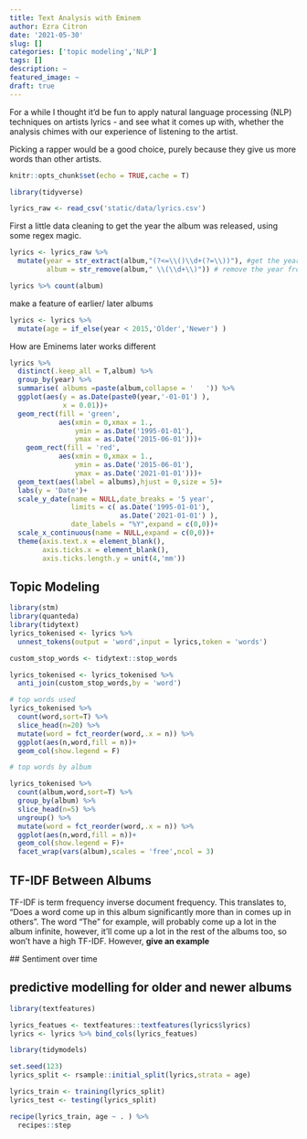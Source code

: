 ```yaml
---
title: Text Analysis with Eminem
author: Ezra Citron
date: '2021-05-30'
slug: []
categories: ['topic modeling','NLP']
tags: []
description: ~
featured_image: ~
draft: true
---
```

For a while I thought it'd be fun to apply natural language processing (NLP) techniques on artists lyrics - and see what it comes up with, whether the analysis chimes with our experience of listening to the artist.

Picking a rapper would be a good choice, purely because they give us more words than other artists. 

```r
knitr::opts_chunk$set(echo = TRUE,cache = T)
```

```r
library(tidyverse)
```

```r
lyrics_raw <- read_csv('static/data/lyrics.csv')
```
 First a little data cleaning to get the year the album was released, using some regex magic. 
 
```r
lyrics <- lyrics_raw %>% 
  mutate(year = str_extract(album,"(?<=\\()\\d+(?=\\))"), #get the year from album
         album = str_remove(album," \\(\\d+\\)")) # remove the year from album

lyrics %>% count(album)
```

make a feature of earlier/ later albums
```r

lyrics <- lyrics %>% 
  mutate(age = if_else(year < 2015,'Older','Newer') )

```

How are Eminems later works different

```r
lyrics %>% 
  distinct(.keep_all = T,album) %>% 
  group_by(year) %>% 
  summarise( albums =paste(album,collapse = '   ')) %>% 
  ggplot(aes(y = as.Date(paste0(year,'-01-01') ),
             x = 0.01))+
  geom_rect(fill = 'green',
            aes(xmin = 0,xmax = 1.,
                ymin = as.Date('1995-01-01'),
                ymax = as.Date('2015-06-01')))+
    geom_rect(fill = 'red',
            aes(xmin = 0,xmax = 1.,
                ymin = as.Date('2015-06-01'),
                ymax = as.Date('2021-01-01')))+
  geom_text(aes(label = albums),hjust = 0,size = 5)+
  labs(y = 'Date')+
  scale_y_date(name = NULL,date_breaks = '5 year', 
               limits = c( as.Date('1995-01-01'),
                           as.Date('2021-01-01') ),
               date_labels = "%Y",expand = c(0,0))+
  scale_x_continuous(name = NULL,expand = c(0,0))+
  theme(axis.text.x = element_blank(),
        axis.ticks.x = element_blank(),
        axis.ticks.length.y = unit(4,'mm'))
```

 
## Topic Modeling
 
```r

library(stm)
library(quanteda)
library(tidytext)
lyrics_tokenised <- lyrics %>% 
  unnest_tokens(output = 'word',input = lyrics,token = 'words')

custom_stop_words <- tidytext::stop_words

lyrics_tokenised <- lyrics_tokenised %>% 
  anti_join(custom_stop_words,by = 'word')

# top words used
lyrics_tokenised %>% 
  count(word,sort=T) %>% 
  slice_head(n=20) %>% 
  mutate(word = fct_reorder(word,.x = n)) %>% 
  ggplot(aes(n,word,fill = n))+
  geom_col(show.legend = F)

# top words by album

lyrics_tokenised %>% 
  count(album,word,sort=T) %>% 
  group_by(album) %>% 
  slice_head(n=5) %>%
  ungroup() %>% 
  mutate(word = fct_reorder(word,.x = n)) %>% 
  ggplot(aes(n,word,fill = n))+
  geom_col(show.legend = F)+
  facet_wrap(vars(album),scales = 'free',ncol = 3)

```
 
 
## TF-IDF Between Albums
 TF-IDF is term frequency inverse document frequency. This translates to, "Does a word come up in this album significantly more than in comes up in others". The word "The" for example, will probably come up a lot in the album infinite, however, it'll come up a lot in the rest of the albums too, so won't have a high TF-IDF. However, **give an example**
 
 ## Sentiment over time
 
 
## predictive modelling for older and newer albums

```r
library(textfeatures)

lyrics_featues <- textfeatures::textfeatures(lyrics$lyrics)
lyrics <- lyrics %>% bind_cols(lyrics_featues) 

```


```r
library(tidymodels)

set.seed(123)
lyrics_split <- rsample::initial_split(lyrics,strata = age)

lyrics_train <- training(lyrics_split)
lyrics_test <- testing(lyrics_split)

```

```r

recipe(lyrics_train, age ~ . ) %>% 
  recipes::step

```

